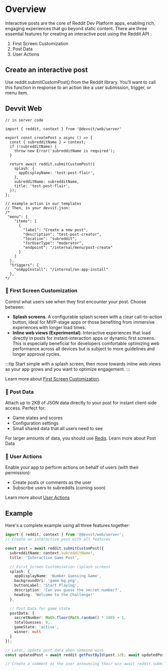 
# Overview
Interactive posts are the core of Reddit Dev Platform apps, enabling rich, engaging experiences that go beyond static content. There are three essential features for creating an interactive post using the Reddit API :

1. First Screen Customization
2. Post Data
3. User Actions

## Create an interactive post
Use reddit.submitCustomPost() from the Reddit library. You’ll want to call this function in response to an action like a user submission, trigger, or menu item.

## Devvit Web

```tsx
// in server code

import { reddit, context } from '@devvit/web/server'

export const createPost = async () => {
  const { subredditName } = context;
  if (!subredditName) {
    throw new Error('subredditName is required');
  }

  return await reddit.submitCustomPost({
    splash: {
      appDisplayName: 'test-post-flair',
    },
    subredditName: subredditName,
    title: 'test-post-flair',
  });
};

// example action in our templates
// Then, in your devvit.json:
/*
 "menu": {
    "items": [
      {
        "label": "Create a new post",
        "description": "test-post-creator",
        "location": "subreddit",
        "forUserType": "moderator",
        "endpoint": "/internal/menu/post-create"
      }
    ]
  },
  "triggers": {
    "onAppInstall": "/internal/on-app-install"
  },
*/
  ``` 

 ###  🎨 First Screen Customization

Control what users see when they first encounter your post. Choose between:
- **Splash screens**. A configurable splash screen with a clear call-to-action button, ideal for MVP-stage apps or those benefiting from immersive experiences with longer load times.
- **Inline web views (Experimental)**. Interactive experiences that load directly in posts for instant-interaction apps or dynamic first screens. This is especially beneficial for developers comfortable optimizing web performance across all devices but is subject to more guidelines and longer approval cycles.

:::tip
Start simple with a splash screen, then move towards inline web views as your app grows and you want to optimize engagement.
:::  

Learn more about [First Screen Customization](LINK).

### 💾 Post Data
 Attach up to 2KB of JSON data directly to your post for instant client-side access. Perfect for:

- Game states and scores
- Configuration settings
- Small shared data that all users need to see

For larger amounts of data, you should use [Redis](./capabilities/server/redis). Learn more about Post Data


### 👤 User Actions

Enable your app to perform actions on behalf of users (with their permission):

- Create posts or comments as the user
- Subscribe users to subreddits (coming soon)

Learn more about [User Actions](./capabilities/server/userActions)

## Example

Here's a complete example using all three features together:

```ts title="server/index.ts"
import { reddit, context } from '@devvit/web/server';
// Create an interactive post with all features

const post = await reddit.submitCustomPost({
  subredditName: context.subredditName!,
  title: 'Interactive Game Post',

  // First Screen Customization (splash screen)
  splash: {
    appDisplayName: 'Number Guessing Game',
    backgroundUri: 'game-bg.png',
    buttonLabel: 'Start Playing',
    description: 'Can you guess the secret number?',
    heading: 'Welcome to the Challenge!'
  },

  // Post Data for game state
  postData: {
    secretNumber: Math.floor(Math.random() * 100) + 1,
    totalGuesses: 0,
    gameState: 'active',
    winner: null
  }
});

// Later, update post data when someone wins
const updatedPost = await reddit.getPostById(post.id); await updatedPost.setPostData({ ...context.postData, gameState: 'completed', winner: currentUsername, totalGuesses: context.postData.totalGuesses + 1 });

// Create a comment as the user announcing their win await reddit.submitComment({ runAs: 'USER', id: post.id, text: 🎉 ${currentUsername} won the game! });
```
